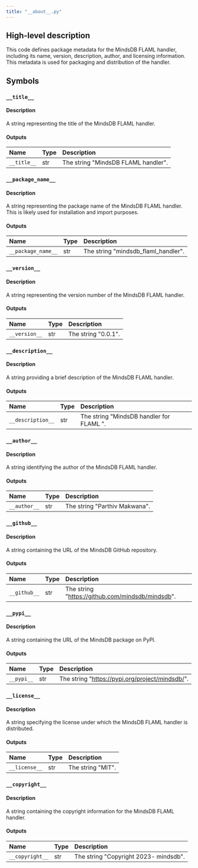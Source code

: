```yaml
---
title: "__about__.py"
---
```


## High-level description
This code defines package metadata for the MindsDB FLAML handler, including its name, version, description, author, and licensing information. This metadata is used for packaging and distribution of the handler.

## Symbols
### `__title__`
#### Description
A string representing the title of the MindsDB FLAML handler.

#### Outputs
| Name | Type | Description |
|:-----|:-----|:------------|
| `__title__` | str | The string "MindsDB FLAML handler". |

### `__package_name__`
#### Description
A string representing the package name of the MindsDB FLAML handler. This is likely used for installation and import purposes.

#### Outputs
| Name | Type | Description |
|:-----|:-----|:------------|
| `__package_name__` | str | The string "mindsdb_flaml_handler". |

### `__version__`
#### Description
A string representing the version number of the MindsDB FLAML handler.

#### Outputs
| Name | Type | Description |
|:-----|:-----|:------------|
| `__version__` | str | The string "0.0.1". |

### `__description__`
#### Description
A string providing a brief description of the MindsDB FLAML handler.

#### Outputs
| Name | Type | Description |
|:-----|:-----|:------------|
| `__description__` | str | The string "MindsDB handler for FLAML ". |

### `__author__`
#### Description
A string identifying the author of the MindsDB FLAML handler.

#### Outputs
| Name | Type | Description |
|:-----|:-----|:------------|
| `__author__` | str | The string "Parthiv Makwana". |

### `__github__`
#### Description
A string containing the URL of the MindsDB GitHub repository.

#### Outputs
| Name | Type | Description |
|:-----|:-----|:------------|
| `__github__` | str | The string "https://github.com/mindsdb/mindsdb". |

### `__pypi__`
#### Description
A string containing the URL of the MindsDB package on PyPI.

#### Outputs
| Name | Type | Description |
|:-----|:-----|:------------|
| `__pypi__` | str | The string "https://pypi.org/project/mindsdb/". |

### `__license__`
#### Description
A string specifying the license under which the MindsDB FLAML handler is distributed.

#### Outputs
| Name | Type | Description |
|:-----|:-----|:------------|
| `__license__` | str | The string "MIT". |

### `__copyright__`
#### Description
A string containing the copyright information for the MindsDB FLAML handler.

#### Outputs
| Name | Type | Description |
|:-----|:-----|:------------|
| `__copyright__` | str | The string "Copyright 2023- mindsdb". |
